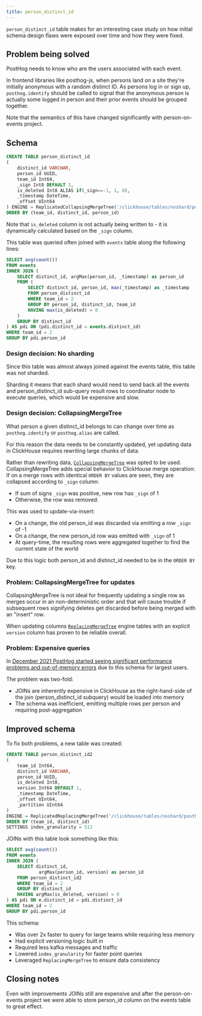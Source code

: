 ```yaml
---
title: person_distinct_id
---
```


`person_distinct_id` table makes for an interesting case study on how initial schema design flaws were exposed over time
and how they were fixed.


## Problem being solved

PostHog needs to know who are the users associated with each event.

In frontend libraries like posthog-js, when persons land on a site they're initially anonymous with a random distinct ID.
As persons log in or sign up, `posthog.identify` should be called to signal that the anonymous person is actually some
logged in person and their prior events should be grouped together.

Note that the semantics of this have changed significantly with person-on-events project.

## Schema

```sql
CREATE TABLE person_distinct_id
(
    distinct_id VARCHAR,
    person_id UUID,
    team_id Int64,
    _sign Int8 DEFAULT 1,
    is_deleted Int8 ALIAS if(_sign==-1, 1, 0),
    _timestamp DateTime,
    _offset UInt64
) ENGINE = ReplicatedCollapsingMergeTree('/clickhouse/tables/noshard/posthog.person_distinct_id', '{replica}-{shard}', _sign)
ORDER BY (team_id, distinct_id, person_id)
```

Note that `is_deleted` column is not actually being written to - it is dynamically calculated based on the `_sign` column.

This table was queried often joined with `events` table along the following lines:

```sql
SELECT avg(count())
FROM events
INNER JOIN (
    SELECT distinct_id, argMax(person_id, _timestamp) as person_id
    FROM (
        SELECT distinct_id, person_id, max(_timestamp) as _timestamp
        FROM person_distinct_id
        WHERE team_id = 2
        GROUP BY person_id, distinct_id, team_id
        HAVING max(is_deleted) = 0
    )
    GROUP BY distinct_id
) AS pdi ON (pdi.distinct_id = events.distinct_id)
WHERE team_id = 2
GROUP BY pdi.person_id
```

### Design decision: No sharding

Since this table was almost always joined against the events table, this table was not sharded.

Sharding it means that each shard would need to send back all the events and person_distinct_id sub-query result rows to coordinator node to execute queries,
which would be expensive and slow.

### Design decision: CollapsingMergeTree

What person a given distinct_id belongs to can change over time as `posthog.identify` or `posthog.alias` are called.

For this reason the data needs to be constantly updated, yet updating data in ClickHouse requires rewriting large
chunks of data.

Rather than rewriting data, [`CollapsingMergeTree`](https://clickhouse.com/docs/en/engines/table-engines/mergetree-family/collapsingmergetree/) was opted to be used.
CollapsingMergeTree adds special behavior to ClickHouse merge operation: If on a merge rows with identical `ORDER BY` values are seen, they are collapsed according to
`_sign` column:
- If sum of signs `_sign` was positive, new row has `_sign` of 1
- Otherwise, the row was removed.

This was used to update-via-insert:
- On a change, the old person_id was discarded via emitting a row `_sign` of -1
- On a change, the new person_id row was emitted with `_sign` of 1
- At query-time, the resulting rows were aggregated together to find the current state of the world

Due to this logic both person_id and distinct_id needed to be in the `ORDER BY` key.

### Problem: CollapsingMergeTree for updates

CollapsingMergeTree is not ideal for frequently updating a single row as merges occur in an non-deterministic order and that will cause trouble if
subsequent rows signifying deletes get discarded before being merged with an "insert" row.

When updating columns [`ReplacingMergeTree`](https://clickhouse.com/docs/en/engines/table-engines/mergetree-family/replacingmergetree/) engine tables with an
explicit `version` column has proven to be reliable overall.

### Problem: Expensive queries

In [December 2021 PostHog started seeing significant performance problems and out-of-memory errors](https://github.com/PostHog/posthog/issues/7548) due to this schema for largest users.

The problem was two-fold:
- JOINs are inherently expensive in ClickHouse as the right-hand-side of the join (person_distinct_id subquery) would be loaded into memory
- The schema was inefficient, emitting multiple rows per person and requiring post-aggregation

## Improved schema

To fix both problems, a new table was created:

```sql
CREATE TABLE person_distinct_id2
(
    team_id Int64,
    distinct_id VARCHAR,
    person_id UUID,
    is_deleted Int8,
    version Int64 DEFAULT 1,
    _timestamp DateTime,
    _offset UInt64,
    _partition UInt64
)
ENGINE = ReplicatedReplacingMergeTree('/clickhouse/tables/noshard/posthog.person_distinct_id2', '{replica}-{shard}', version)
ORDER BY (team_id, distinct_id)
SETTINGS index_granularity = 512
```


JOINs with this table look something like this:

```sql
SELECT avg(count())
FROM events
INNER JOIN (
    SELECT distinct_id,
            argMax(person_id, version) as person_id
    FROM person_distinct_id2
    WHERE team_id = 2
    GROUP BY distinct_id
    HAVING argMax(is_deleted, version) = 0
) AS pdi ON e.distinct_id = pdi.distinct_id
WHERE team_id = 2
GROUP BY pdi.person_id
```

This schema:
- Was over 2x faster to query for large teams while requiring less memory
- Had explicit versioning logic built in
- Required less kafka messages and traffic
- Lowered `index_granularity` for faster point queries
- Leveraged `ReplacingMergeTree` to ensure data consistency

## Closing notes

Even with improvements JOINs still are expensive and after the person-on-events project we were able to store person_id column on the events table to great effect.

